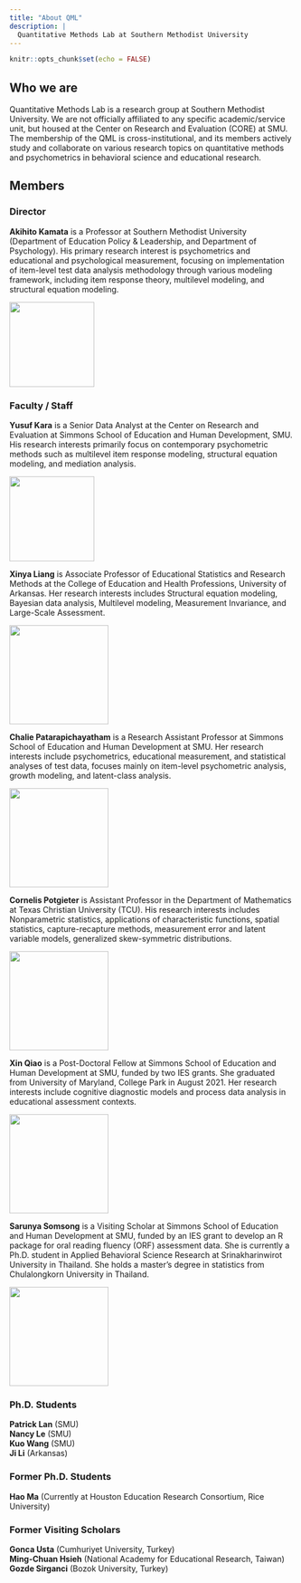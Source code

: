 ```yaml
---
title: "About QML"
description: |
  Quantitative Methods Lab at Southern Methodist University
---
```


```r
knitr::opts_chunk$set(echo = FALSE)
```

## Who we are
Quantitative Methods Lab is a research group at Southern Methodist University. We are not officially affiliated to any specific academic/service unit, but housed at the Center on Research and Evaluation (CORE) at SMU. The membership of the QML is cross-institutional, and its members actively study and collaborate on various research topics on quantitative methods and psychometrics in behavioral science and educational research. 

## Members
### Director
**Akihito Kamata** is a Professor at Southern Methodist University (Department of Education Policy & Leadership, and Department of Psychology). His primary research interest is psychometrics and educational and psychological measurement, focusing on implementation of item-level test data analysis methodology through various modeling framework, including item response theory, multilevel modeling, and structural equation modeling.  

<aside>
![](https://www.smu.edu/-/media/Site/Simmons/Research/CORE/Team/25985D_095_Kamata-2.jpg?h=208&la=en&w=208&hash=8BAE4AAE98C979C25E377B0F76C503C2){width=150}
</aside>

### Faculty / Staff
**Yusuf Kara** is a Senior Data Analyst at the Center on Research and Evaluation at Simmons School of Education and Human Development, SMU. His research interests primarily focus on contemporary psychometric methods such as multilevel item response modeling, structural equation modeling, and mediation analysis.  

<aside>
![](https://www.smu.edu/simmons/Research/CORE/~/media/Site/Simmons/Research/CORE/Team/YKara_416x416){width=150}
</aside>

**Xinya Liang** is Associate Professor of Educational Statistics and Research Methods at the College of Education and Health Professions, University of Arkansas. Her research interests includes Structural equation modeling, Bayesian data analysis, Multilevel modeling, Measurement Invariance, and Large-Scale Assessment. 

<aside>
![](https://campusdata.uark.edu/resources/images/FacultyStaffProfile/xl014.jpg){height=175}
</aside>

**Chalie Patarapichayatham** is a Research Assistant Professor at Simmons School of Education and Human Development at SMU. Her research interests include psychometrics, educational measurement, and statistical analyses of test data, focuses mainly on item-level psychometric analysis, growth modeling, and latent-class analysis. 

<aside>
![](https://www.smu.edu/-/media/Site/Simmons/AboutUs/Directory/EducationPolicyLeadership/Chalie-Patarapichayatham.jpg?h=375&la=en&w=250&hash=628B3D31525F897AD6F9DFC9E0F7EC11){height=175}
</aside>

**Cornelis Potgieter** is Assistant Professor in the Department of Mathematics at Texas Christian University (TCU). His research interests includes Nonparametric statistics, applications of characteristic functions, spatial statistics, capture-recapture methods, measurement error and latent variable models, generalized skew-symmetric distributions.  

<aside>
![](https://www.smu.edu/-/media/Site/Dedman/Departments/Statistics/NelisPotgieter2.JPG?h=180&la=en&w=120&hash=CAF595AB7018B78418FD3E6C922716E7){height=175}
</aside>

**Xin Qiao** is a Post-Doctoral Fellow at Simmons School of Education and Human Development at SMU, funded by two IES grants. She graduated from University of Maryland, College Park in August 2021. Her research interests include cognitive diagnostic models and process data analysis in educational assessment contexts.

<aside>
![](photos/XinQiao.jpg){height=175}
</aside>

**Sarunya Somsong** is a Visiting Scholar at Simmons School of Education and Human Development at SMU, funded by an IES grant to develop an R package for oral reading fluency (ORF) assessment data. She is currently a Ph.D. student in Applied Behavioral Science Research at Srinakharinwirot University in Thailand. She holds a master's degree in statistics from Chulalongkorn University in Thailand.

<aside>
![](photos/SarunyaSomsong.jpg){height=175}
</aside>

### Ph.D. Students
**Patrick Lan** (SMU)  
**Nancy Le** (SMU)  
**Kuo Wang** (SMU)  
**Ji Li** (Arkansas)  

### Former Ph.D. Students
**Hao Ma** (Currently at Houston Education Research Consortium, Rice University)  

### Former Visiting Scholars
**Gonca Usta** (Cumhuriyet University, Turkey)  
**Ming-Chuan Hsieh** (National Academy for Educational Research, Taiwan)  
**Gozde Sirganci** (Bozok University, Turkey)